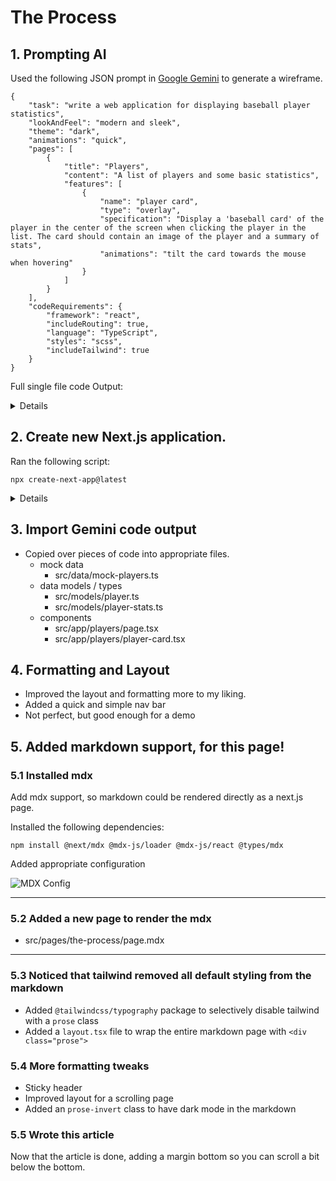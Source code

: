 # The Process

## 1. Prompting AI

Used the following JSON prompt in [Google Gemini](gemini.google.com) to generate a wireframe.

```
{
    "task": "write a web application for displaying baseball player statistics",
    "lookAndFeel": "modern and sleek",
    "theme": "dark",
    "animations": "quick",
    "pages": [
        {
            "title": "Players",
            "content": "A list of players and some basic statistics",
            "features": [
                {
                    "name": "player card",
                    "type": "overlay",
                    "specification": "Display a 'baseball card' of the player in the center of the screen when clicking the player in the list. The card should contain an image of the player and a summary of stats",
                    "animations": "tilt the card towards the mouse when hovering"
                }
            ]
        }
    ],
    "codeRequirements": {
        "framework": "react",
        "includeRouting": true,
        "language": "TypeScript",
        "styles": "scss",
        "includeTailwind": true
    }
}
```

Full single file code Output:
<details>
    ```
    put code here
    ```
</details>

## 2. Create new Next.js application.

Ran the following script:

```shell
npx create-next-app@latest
```
<details>
    ![Create Next App](create-next-app.png)
</details>

## 3. Import Gemini code output

- Copied over pieces of code into appropriate files.
    - mock data
        - src/data/mock-players.ts
    - data models / types
        - src/models/player.ts
        - src/models/player-stats.ts
    - components
        - src/app/players/page.tsx
        - src/app/players/player-card.tsx

## 4. Formatting and Layout

- Improved the layout and formatting more to my liking.
- Added a quick and simple nav bar
- Not perfect, but good enough for a demo

## 5. Added markdown support, for this page!

### 5.1 Installed mdx

Add mdx support, so markdown could be rendered directly as a next.js page.

Installed the following dependencies:

```
npm install @next/mdx @mdx-js/loader @mdx-js/react @types/mdx
```


Added appropriate configuration

![MDX Config](mdx-config.png)

---

### 5.2 Added a new page to render the mdx

- src/pages/the-process/page.mdx

---

### 5.3 Noticed that tailwind removed all default styling from the markdown

- Added `@tailwindcss/typography` package to selectively disable tailwind with a `prose` class
- Added a `layout.tsx` file to wrap the entire markdown page with `<div class="prose">`

### 5.4 More formatting tweaks

- Sticky header
- Improved layout for a scrolling page
- Added an `prose-invert` class to have dark mode in the markdown

### 5.5 Wrote this article

Now that the article is done, adding a margin bottom so you can scroll a bit below the bottom.